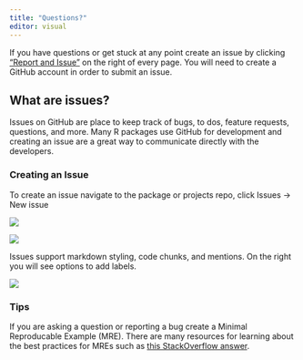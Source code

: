```yaml
---
title: "Questions?"
editor: visual
---
```


If you have questions or get stuck at any point create an issue by clicking ["Report and Issue"](https://github.com/bcknr/IntroToGit/issues/new) on the right of every page. You will need to create a GitHub account in order to submit an issue.

## What are issues? 

Issues on GitHub are place to keep track of bugs, to dos, feature requests, questions, and more. Many R packages use GitHub for development and creating an issue are a great way to communicate directly with the developers.

### Creating an Issue

To create an issue navigate to the package or projects repo, click Issues -\> New issue

![](/images/issue1.png)

![](/images/issue2.png)

Issues support markdown styling, code chunks, and mentions. On the right you will see options to add labels.

![](/images/issue3.png)

### Tips

If you are asking a question or reporting a bug create a Minimal Reproducable Example (MRE). There are many resources for learning about the best practices for MREs such as [this StackOverflow answer](https://stackoverflow.com/a/5963610).

